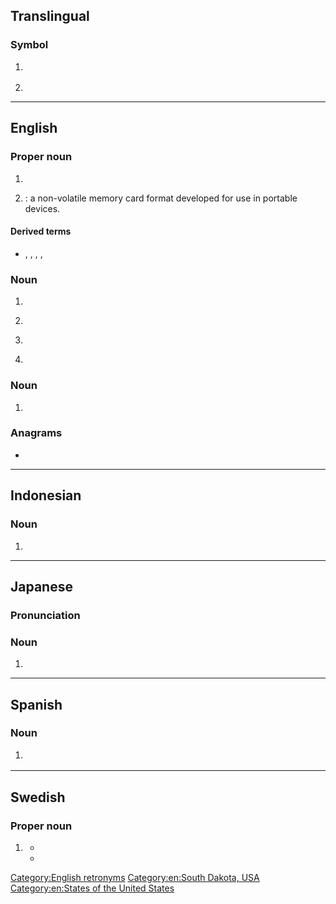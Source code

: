 {{also|Appendix:Variations of "sd"}}
{{character info|🅌}}
==Translingual==

===Symbol===
{{mul-symbol}}

# {{ISO 3166|1|2|Sudan}}
#: {{syn|mul|SDN|qq1={{w|ISO 3166-1 alpha-3|alpha-3}}}}
# {{bond credit rating|lt=1|s=1|a bond is in [[default]], with little prospect of [[debt]] [[recovery]]}}

----

==English==

===Proper noun===
{{en-proper noun}}

# {{initialism of|en|South Dakota}}
# {{lb|en|uncountable}} {{initialism of|en|{{w|Secure Digital}}|nodot=1}}: a non-volatile memory card format developed for use in portable devices.

====Derived terms====
* {{sense|memory card format|}} {{l|en|microSD}}, {{l|en|miniSD}}, {{l|en|SDHC}}, {{l|en|SDIO}}, {{l|en|SDXC}}

===Noun===
{{en-noun}}

# {{initialism of|en|school district}}
# {{lb|en|law enforcement}} {{initialism of|en|[[sheriff]]'s [[department]]}}
# {{lb|en|mathematics}} {{initialism of|en|standard deviation}}
# {{lb|en|video games}} {{initialism of|en|self-destruct}}

===Noun===
{{en-noun|-}}

# {{lb|en|television}} {{initialism of|en|standard definition|gloss=typically 640×480 pixels}}
#: {{cot|en|HD}}

===Anagrams===
* {{anagrams|en|a=ds|D's|D. S.|D.S.|DS|Ds|D♭s|D♯s|d's|ds}}

[[Category:English retronyms]]
[[Category:en:South Dakota, USA]]
[[Category:en:States of the United States]]

----

==Indonesian==

===Noun===
{{head|id|initialism}}

# {{initialism of|id|sekolah dasar||primary school}}

----

==Japanese==

===Pronunciation===
{{ja-pron|スーパー デフォルメ}}

===Noun===
{{ja-noun|スーパー デフォルメ}}

# {{abbreviation of|ja|スーパーデフォルメ}}

----

==Spanish==

===Noun===
{{head|es|noun}}

# {{lb|es|grammar|syntax}} {{initialism of|es|sintagma determinante||determiner phrase}}

----

==Swedish==

===Proper noun===
{{sv-proper noun|n|[[Unsupported titles/SD:s|SD:s]]}}
# {{lb|sv|politics}} {{initialism of|sv|Sverigedemokraterna||Sweden Democrats}}
#* {{quote-web|sv|title='''SD''' varnas för Le Pen|trans-title=The SD is warned about Le Pen|work=Metro|url=http://www.metro.se/nyheter/sd-varnas-for-le-pen/EVHmkx!X4jjrKnj4dZsw/|archiveurl=https://web.archive.org/web/20141101222229/http://www.metro.se/nyheter/sd-varnas-for-le-pen/EVHmkx!X4jjrKnj4dZsw/|archivedate=1 November 2014|date=24 November 2013|text='''SD''':s internationelle sekreterare Kent Ekeroth deltar i samtal om samarbete med bland andra Front National, FPÖ[...]|t=The '''SD'''<nowiki/>'s international secretary Kent Ekeroth participates in discussions regarding cooperation with Front National, FPÖ[...], among others.}}
#* {{quote-web|sv|author=Örjan Magnusson|title=Ideologiska skillnader stoppar '''SD'''-samarbete|trans-title=Ideological differences prevent cooperation with the SD|work=SVT Nyheter|trans-work=SVT News|url=https://www.svt.se/nyheter/val2014/ideologisk-skillnad-stoppar-sd-samarbete|publisher=SVT|date=15 September 2014|accessdate=5 May 2020|text=På valkvällen sade Socialdemokraternas partiledare, den blivande regeringsbildaren Stefan Löfven, att det inte kommer att bli något samarbete med '''SD''' trots att partiet blivit mycket större.|t=On the dawn of the election, the leader of the Swedish Social Democratic Party and prospective head of government Stefan Löfven stated that there was not to be any cooperation with the '''SD''' despite the party having grown considerably.}}